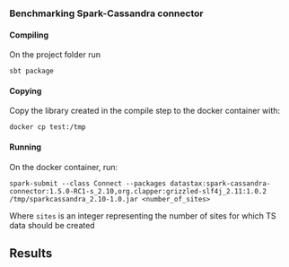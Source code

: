 ### Benchmarking Spark-Cassandra connector

#### Compiling
On the project folder run
```
sbt package
```

#### Copying
Copy the library created in the compile step to the docker container with:
```
docker cp test:/tmp
```

#### Running
On the docker container, run:
```
spark-submit --class Connect --packages datastax:spark-cassandra-connector:1.5.0-RC1-s_2.10,org.clapper:grizzled-slf4j_2.11:1.0.2 /tmp/sparkcassandra_2.10-1.0.jar <number_of_sites>
```
Where `sites` is an integer representing the number of sites for which TS data should be created


## Results
